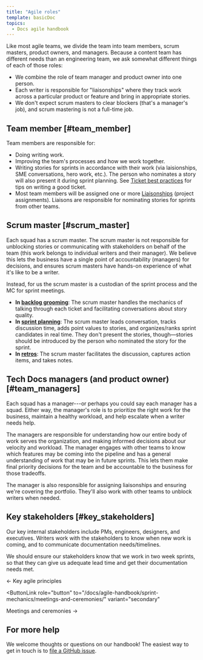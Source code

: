```yaml
---
title: "Agile roles"
template: basicDoc
topics:
  - Docs agile handbook
---
```

Like most agile teams, we divide the team into team members, scrum masters, product owners, and managers. Because a content team has different needs than an engineering team, we ask somewhat different things of each of those roles:

- We combine the role of team manager and product owner into one person.
- Each writer is responsible for "liaisonships" where they track work across a particular product or feature and bring in appropriate stories.
- We don't expect scrum masters to clear blockers (that's a manager's job), and scrum mastering is not a full-time job.

## Team member [#team_member]

Team members are responsible for:

- Doing writing work.
- Improving the team's processes and how we work together.
- Writing stories for sprints in accordance with their work (via laisionships, SME conversations, hero work, etc.). The person who nominates a story will also present it during sprint planning. See [Ticket best practices](/docs/agile-handbook/appendices/ticket-best-practices/) for tips on writing a good ticket.
- Most team members will be assigned one or more [Liaisonships](/docs/agile-handbook/sprint-mechanics/liaisonships/) (project assignments). Liaisons are responsible for nominating stories for sprints from other teams.

## Scrum master [#scrum_master]

Each squad has a scrum master. The scrum master is not responsible for unblocking stories or communicating with stakeholders on behalf of the team (this work belongs to individual writers and their manager). We believe this lets the business have a single point of accountability (managers) for decisions, and ensures scrum masters have hands-on experience of what it's like to be a writer.

Instead, for us the scrum master is a custodian of the sprint process and the MC for sprint meetings.

- **In [backlog grooming](/docs/agile-handbook/sprint-mechanics/meetings-and-ceremonies/#backlog_grooming)**: The scrum master handles the mechanics of talking through each ticket and facilitating conversations about story quality. 
- **In [sprint planning](/docs/agile-handbook/sprint-mechanics/meetings-and-ceremonies/#sprint_planning)**: The scrum master leads conversation, tracks discussion time, adds point values to stories, and organizes/ranks sprint candidates in real time. They don't present the stories, though—stories should be introduced by the person who nominated the story for the sprint.
- **In [retros](/docs/agile-handbook/sprint-mechanics/meetings-and-ceremonies/#retro)**: The scrum master facilitates the discussion, captures action items, and takes notes. 

## Tech Docs managers (and product owner) [#team_managers]

Each squad has a manager---or perhaps you could say each manager has a squad. Either way, the manager's role is to prioritize the right work for the business, maintain a healthy workload, and help escalate when a writer needs help.

The managers are responsible for understanding how our entire body of work serves the organization, and making informed decisions about our velocity and workload. The manager engages with other teams to know which features may be coming into the pipeline and has a general understanding of work that may be in future sprints. This lets them make final priority decisions for the team and be accountable to the business for those tradeoffs. 

The manager is also responsible for assigning liaisonships and ensuring we're covering the portfolio. They'll also work with other teams to unblock writers when needed. 

## Key stakeholders [#key_stakeholders]

Our key internal stakeholders include PMs, engineers, designers, and executives. Writers work with the stakeholders to know when new work is coming, and to communicate documentation needs/timelines. 

We should ensure our stakeholders know that we work in two week sprints, so that they can give us adequate lead time and get their documentation needs met.

<ButtonGroup>
  <ButtonLink
  role="button"
  to="/docs/agile-handbook/key-concepts/key-agile-principles/"
  variant="secondary"
  >
  ← Key agile principles
  </ButtonLink>

  <ButtonLink
  role="button"
  to="/docs/agile-handbook/sprint-mechanics/meetings-and-ceremonies/"
  variant="secondary"
  >
  Meetings and ceremonies →
  </ButtonLink>
</ButtonGroup>

## For more help

We welcome thoughts or questions on our handbook! The easiest way to get in touch is to [file a GitHub issue](https://github.com/newrelic/docs-website/issues/new/choose).